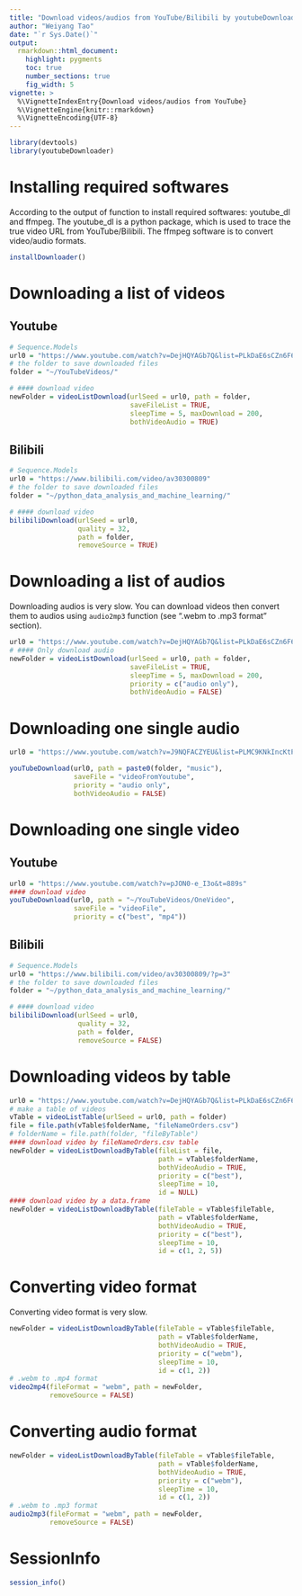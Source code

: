```yaml
---
title: "Download videos/audios from YouTube/Bilibili by youtubeDownloader"
author: "Weiyang Tao"
date: "`r Sys.Date()`"
output: 
  rmarkdown::html_document:
    highlight: pygments
    toc: true
    number_sections: true
    fig_width: 5
vignette: >
  %\VignetteIndexEntry{Download videos/audios from YouTube}
  %\VignetteEngine{knitr::rmarkdown}
  %\VignetteEncoding{UTF-8}
---
```



```r
library(devtools)
library(youtubeDownloader)
```

# Installing required softwares
According to the output of \code{installDownloader} function to install required softwares: youtube_dl and ffmpeg.
The youtube_dl is a python package, which is used to trace the true video URL from YouTube/Bilibili.
The ffmpeg software is to convert video/audio formats.
```r
installDownloader()
```


# Downloading a list of videos
## Youtube
```r
# Sequence.Models
url0 = "https://www.youtube.com/watch?v=DejHQYAGb7Q&list=PLkDaE6sCZn6F6wUI9tvS_Gw1vaFAx6rd6"
# the folder to save downloaded files
folder = "~/YouTubeVideos/" 

# #### download video
newFolder = videoListDownload(urlSeed = url0, path = folder, 
                              saveFileList = TRUE, 
                              sleepTime = 5, maxDownload = 200, 
                              bothVideoAudio = TRUE)
```

## Bilibili
```r
# Sequence.Models
url0 = "https://www.bilibili.com/video/av30300809"
# the folder to save downloaded files
folder = "~/python_data_analysis_and_machine_learning/" 

# #### download video
bilibiliDownload(urlSeed = url0,
                 quality = 32,
                 path = folder,
                 removeSource = TRUE)
```

# Downloading a list of audios
Downloading audios is very slow. You can download videos then convert them to audios using `audio2mp3` function (see ".webm to .mp3 format" section).
```r
url0 = "https://www.youtube.com/watch?v=DejHQYAGb7Q&list=PLkDaE6sCZn6F6wUI9tvS_Gw1vaFAx6rd6"
# #### Only download audio
newFolder = videoListDownload(urlSeed = url0, path = folder, 
                              saveFileList = TRUE, 
                              sleepTime = 5, maxDownload = 200, 
                              priority = c("audio only"), 
                              bothVideoAudio = FALSE)
```


# Downloading one single audio
```r
url0 = "https://www.youtube.com/watch?v=J9NQFACZYEU&list=PLMC9KNkIncKtPzgY-5rmhvj7fax8fdxoj&index=PLMC9KNkIncKtPzgY-5rmhvj7fax8fdxoj"

youTubeDownload(url0, path = paste0(folder, "music"),
                saveFile = "videoFromYoutube", 
                priority = "audio only", 
                bothVideoAudio = FALSE)
```


# Downloading one single video

## Youtube
```r
url0 = "https://www.youtube.com/watch?v=pJON0-e_I3o&t=889s"
#### download video
youTubeDownload(url0, path = "~/YouTubeVideos/OneVideo", 
                saveFile = "videoFile",
                priority = c("best", "mp4"))
```

## Bilibili
```r
# Sequence.Models
url0 = "https://www.bilibili.com/video/av30300809/?p=3"
# the folder to save downloaded files
folder = "~/python_data_analysis_and_machine_learning/" 

# #### download video
bilibiliDownload(urlSeed = url0,
                 quality = 32,
                 path = folder,
                 removeSource = FALSE)
```

# Downloading videos by table
```r
url0 = "https://www.youtube.com/watch?v=DejHQYAGb7Q&list=PLkDaE6sCZn6F6wUI9tvS_Gw1vaFAx6rd6"
# make a table of videos
vTable = videoListTable(urlSeed = url0, path = folder)
file = file.path(vTable$folderName, "fileNameOrders.csv")
# folderName = file.path(folder, "fileByTable")
#### download video by fileNameOrders.csv table
newFolder = videoListDownloadByTable(fileList = file, 
                                     path = vTable$folderName, 
                                     bothVideoAudio = TRUE, 
                                     priority = c("best"), 
                                     sleepTime = 10, 
                                     id = NULL)
#### download video by a data.frame
newFolder = videoListDownloadByTable(fileTable = vTable$fileTable, 
                                     path = vTable$folderName, 
                                     bothVideoAudio = TRUE, 
                                     priority = c("best"), 
                                     sleepTime = 10, 
                                     id = c(1, 2, 5))
```


# Converting video format 
Converting video format is very slow.
```r
newFolder = videoListDownloadByTable(fileTable = vTable$fileTable, 
                                     path = vTable$folderName, 
                                     bothVideoAudio = TRUE, 
                                     priority = c("webm"), 
                                     sleepTime = 10, 
                                     id = c(1, 2))
# .webm to .mp4 format
video2mp4(fileFormat = "webm", path = newFolder, 
          removeSource = FALSE)
```


# Converting audio format 
```r
newFolder = videoListDownloadByTable(fileTable = vTable$fileTable, 
                                     path = vTable$folderName, 
                                     bothVideoAudio = TRUE, 
                                     priority = c("webm"), 
                                     sleepTime = 10, 
                                     id = c(1, 2))
# .webm to .mp3 format
audio2mp3(fileFormat = "webm", path = newFolder, 
          removeSource = FALSE)
```

# SessionInfo
```r
session_info()
```


